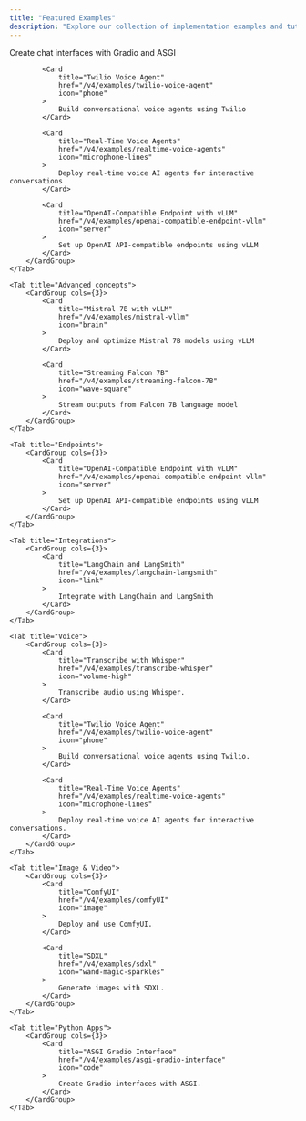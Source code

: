 ```yaml
---
title: "Featured Examples"
description: "Explore our collection of implementation examples and tutorials"
---
```


<Tabs>
    <Tab title="Featured" value="featured">
        <CardGroup cols={3}>
            <Card
                title="ASGI Gradio Interface"
                href="/v4/examples/asgi-gradio-interface"
                icon="code"
            >
                Create chat interfaces with Gradio and ASGI
            </Card>

            <Card
                title="Twilio Voice Agent"
                href="/v4/examples/twilio-voice-agent"
                icon="phone"
            >
                Build conversational voice agents using Twilio
            </Card>

            <Card
                title="Real-Time Voice Agents"
                href="/v4/examples/realtime-voice-agents"
                icon="microphone-lines"
            >
                Deploy real-time voice AI agents for interactive conversations
            </Card>

            <Card
                title="OpenAI-Compatible Endpoint with vLLM"
                href="/v4/examples/openai-compatible-endpoint-vllm"
                icon="server"
            >
                Set up OpenAI API-compatible endpoints using vLLM
            </Card>
        </CardGroup>
    </Tab>

    <Tab title="Advanced concepts">
        <CardGroup cols={3}>
            <Card
                title="Mistral 7B with vLLM"
                href="/v4/examples/mistral-vllm"
                icon="brain"
            >
                Deploy and optimize Mistral 7B models using vLLM
            </Card>

            <Card
                title="Streaming Falcon 7B"
                href="/v4/examples/streaming-falcon-7B"
                icon="wave-square"
            >
                Stream outputs from Falcon 7B language model
            </Card>
        </CardGroup>
    </Tab>

    <Tab title="Endpoints">
        <CardGroup cols={3}>
            <Card
                title="OpenAI-Compatible Endpoint with vLLM"
                href="/v4/examples/openai-compatible-endpoint-vllm"
                icon="server"
            >
                Set up OpenAI API-compatible endpoints using vLLM
            </Card>
        </CardGroup>
    </Tab>

    <Tab title="Integrations">
        <CardGroup cols={3}>
            <Card
                title="LangChain and LangSmith"
                href="/v4/examples/langchain-langsmith"
                icon="link"
            >
                Integrate with LangChain and LangSmith
            </Card>
        </CardGroup>
    </Tab>

    <Tab title="Voice">
        <CardGroup cols={3}>
            <Card
                title="Transcribe with Whisper"
                href="/v4/examples/transcribe-whisper"
                icon="volume-high"
            >
                Transcribe audio using Whisper.
            </Card>

            <Card
                title="Twilio Voice Agent"
                href="/v4/examples/twilio-voice-agent"
                icon="phone"
            >
                Build conversational voice agents using Twilio.
            </Card>

            <Card
                title="Real-Time Voice Agents"
                href="/v4/examples/realtime-voice-agents"
                icon="microphone-lines"
            >
                Deploy real-time voice AI agents for interactive conversations.
            </Card>
        </CardGroup>
    </Tab>

    <Tab title="Image & Video">
        <CardGroup cols={3}>
            <Card
                title="ComfyUI"
                href="/v4/examples/comfyUI"
                icon="image"
            >
                Deploy and use ComfyUI.
            </Card>

            <Card
                title="SDXL"
                href="/v4/examples/sdxl"
                icon="wand-magic-sparkles"
            >
                Generate images with SDXL.
            </Card>
        </CardGroup>
    </Tab>

    <Tab title="Python Apps">
        <CardGroup cols={3}>
            <Card
                title="ASGI Gradio Interface"
                href="/v4/examples/asgi-gradio-interface"
                icon="code"
            >
                Create Gradio interfaces with ASGI.
            </Card>
        </CardGroup>
    </Tab>

</Tabs>
